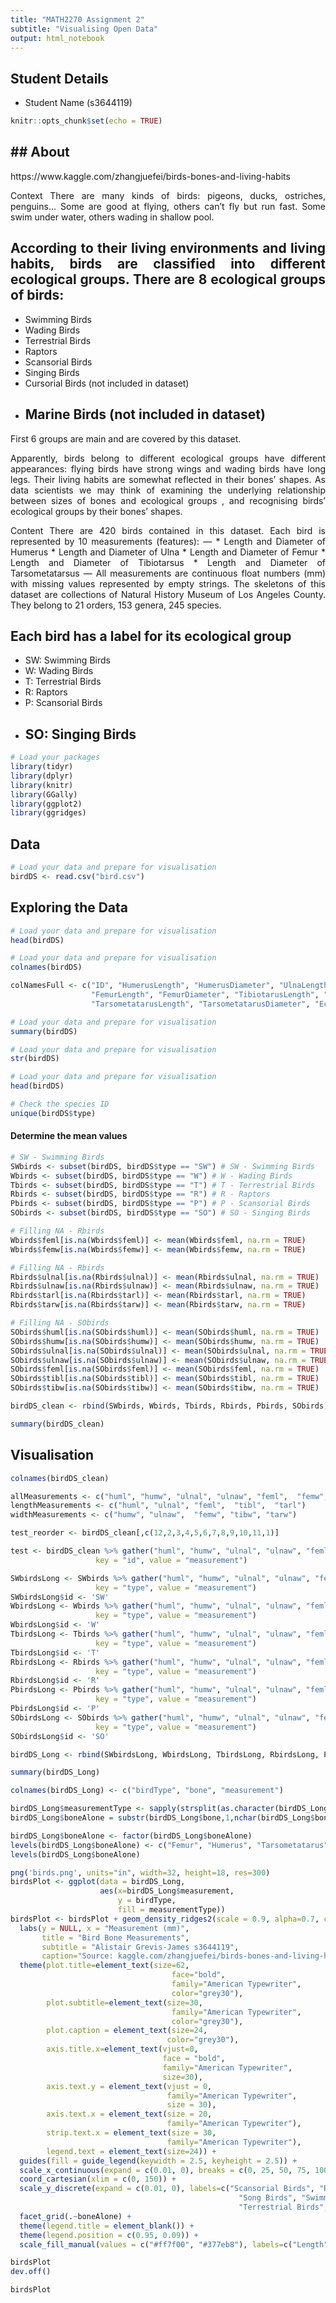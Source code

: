 ```yaml
---
title: "MATH2270 Assignment 2"
subtitle: "Visualising Open Data"
output: html_notebook
---
```


<style> body { text-align: justify} </style>

## Student Details

* Student Name (s3644119)

```r
knitr::opts_chunk$set(echo = TRUE)
```

## About
---
https://www.kaggle.com/zhangjuefei/birds-bones-and-living-habits

Context
There are many kinds of birds: pigeons, ducks, ostriches, penguins... Some are good at flying, others can't fly but run fast. Some swim under water, others wading in shallow pool.

According to their living environments and living habits, birds are classified into different ecological groups. There are 8 ecological groups of birds:
---
* Swimming Birds
* Wading Birds
* Terrestrial Birds
* Raptors
* Scansorial Birds
* Singing Birds
* Cursorial Birds (not included in dataset)
* Marine Birds (not included in dataset)
---

First 6 groups are main and are covered by this dataset.

Apparently, birds belong to different ecological groups have different appearances: flying birds have strong wings and wading birds have long legs. Their living habits are somewhat reflected in their bones' shapes. As data scientists we may think of examining the underlying relationship between sizes of bones and ecological groups , and recognising birds' ecological groups by their bones' shapes.

Content
There are 420 birds contained in this dataset. Each bird is represented by 10 measurements (features):
---
* Length and Diameter of Humerus
* Length and Diameter of Ulna
* Length and Diameter of Femur
* Length and Diameter of Tibiotarsus
* Length and Diameter of Tarsometatarsus
---
All measurements are continuous float numbers (mm) with missing values represented by empty strings. The skeletons of this dataset are collections of Natural History Museum of Los Angeles County. They belong to 21 orders, 153 genera, 245 species.

Each bird has a label for its ecological group
---
* SW: Swimming Birds
* W: Wading Birds
* T: Terrestrial Birds
* R: Raptors
* P: Scansorial Birds
* SO: Singing Birds
---

```r
# Load your packages
library(tidyr)
library(dplyr)
library(knitr)
library(GGally)
library(ggplot2)
library(ggridges)
```

## Data

```r
# Load your data and prepare for visualisation
birdDS <- read.csv("bird.csv")
```

## Exploring the Data

```r
# Load your data and prepare for visualisation
head(birdDS)
```

```r
# Load your data and prepare for visualisation
colnames(birdDS)
```

```r
colNamesFull <- c("ID", "HumerusLength", "HumerusDiameter", "UlnaLength", "UlnaDiameter",
                  "FemurLength", "FemurDiameter", "TibiotarusLength", "TibiotarusDiameter",
                  "TarsometatarusLength", "TarsometatarusDiameter", "EcologicalBirdType")
```


```r
# Load your data and prepare for visualisation
summary(birdDS)
```

```r
# Load your data and prepare for visualisation
str(birdDS)
```

```r
# Load your data and prepare for visualisation
head(birdDS)
```

```r
# Check the species ID
unique(birdDS$type)
```

#### Determine the mean values

```r
# SW - Swimming Birds
SWbirds <- subset(birdDS, birdDS$type == "SW") # SW - Swimming Birds
Wbirds <- subset(birdDS, birdDS$type == "W") # W - Wading Birds
Tbirds <- subset(birdDS, birdDS$type == "T") # T - Terrestrial Birds
Rbirds <- subset(birdDS, birdDS$type == "R") # R - Raptors
Pbirds <- subset(birdDS, birdDS$type == "P") # P - Scansorial Birds
SObirds <- subset(birdDS, birdDS$type == "SO") # SO - Singing Birds
```



```r
# Filling NA - Rbirds
Wbirds$feml[is.na(Wbirds$feml)] <- mean(Wbirds$feml, na.rm = TRUE)
Wbirds$femw[is.na(Wbirds$femw)] <- mean(Wbirds$femw, na.rm = TRUE)
```

```r
# Filling NA - Rbirds
Rbirds$ulnal[is.na(Rbirds$ulnal)] <- mean(Rbirds$ulnal, na.rm = TRUE)
Rbirds$ulnaw[is.na(Rbirds$ulnaw)] <- mean(Rbirds$ulnaw, na.rm = TRUE)
Rbirds$tarl[is.na(Rbirds$tarl)] <- mean(Rbirds$tarl, na.rm = TRUE)
Rbirds$tarw[is.na(Rbirds$tarw)] <- mean(Rbirds$tarw, na.rm = TRUE)
```

```r
# Filling NA - SObirds
SObirds$huml[is.na(SObirds$huml)] <- mean(SObirds$huml, na.rm = TRUE)
SObirds$humw[is.na(SObirds$humw)] <- mean(SObirds$humw, na.rm = TRUE)
SObirds$ulnal[is.na(SObirds$ulnal)] <- mean(SObirds$ulnal, na.rm = TRUE)
SObirds$ulnaw[is.na(SObirds$ulnaw)] <- mean(SObirds$ulnaw, na.rm = TRUE)
SObirds$feml[is.na(SObirds$feml)] <- mean(SObirds$feml, na.rm = TRUE)
SObirds$tibl[is.na(SObirds$tibl)] <- mean(SObirds$tibl, na.rm = TRUE)
SObirds$tibw[is.na(SObirds$tibw)] <- mean(SObirds$tibw, na.rm = TRUE)
```

```r
birdDS_clean <- rbind(SWbirds, Wbirds, Tbirds, Rbirds, Pbirds, SObirds)
```

```r
summary(birdDS_clean)
```

## Visualisation

```r
colnames(birdDS_clean)
```

```r
allMeasurements <- c("huml", "humw", "ulnal", "ulnaw", "feml",  "femw",  "tibl",  "tibw",  "tarl",  "tarw")
lengthMeasurements <- c("huml", "ulnal", "feml",  "tibl",  "tarl")
widthMeasurements <- c("humw", "ulnaw",  "femw", "tibw", "tarw")
```


```r
test_reorder <- birdDS_clean[,c(12,2,3,4,5,6,7,8,9,10,11,1)]
```

```r
test <- birdDS_clean %>% gather("huml", "humw", "ulnal", "ulnaw", "feml",  "femw",  "tibl",  "tibw",  "tarl",  "tarw", 
                   key = "id", value = "measurement")
```

```r
SWbirdsLong <- SWbirds %>% gather("huml", "humw", "ulnal", "ulnaw", "feml",  "femw",  "tibl",  "tibw",  "tarl",  "tarw", 
                   key = "type", value = "measurement")
SWbirdsLong$id <- 'SW'
WbirdsLong <- Wbirds %>% gather("huml", "humw", "ulnal", "ulnaw", "feml",  "femw",  "tibl",  "tibw",  "tarl",  "tarw", 
                   key = "type", value = "measurement")
WbirdsLong$id <- 'W'
TbirdsLong <- Tbirds %>% gather("huml", "humw", "ulnal", "ulnaw", "feml",  "femw",  "tibl",  "tibw",  "tarl",  "tarw", 
                   key = "type", value = "measurement")
TbirdsLong$id <- 'T'
RbirdsLong <- Rbirds %>% gather("huml", "humw", "ulnal", "ulnaw", "feml",  "femw",  "tibl",  "tibw",  "tarl",  "tarw", 
                   key = "type", value = "measurement")
RbirdsLong$id <- 'R'
PbirdsLong <- Pbirds %>% gather("huml", "humw", "ulnal", "ulnaw", "feml",  "femw",  "tibl",  "tibw",  "tarl",  "tarw", 
                   key = "type", value = "measurement")
PbirdsLong$id <- 'P'
SObirdsLong <- SObirds %>% gather("huml", "humw", "ulnal", "ulnaw", "feml",  "femw",  "tibl",  "tibw",  "tarl",  "tarw", 
                   key = "type", value = "measurement")
SObirdsLong$id <- 'SO'
```

```r
birdDS_Long <- rbind(SWbirdsLong, WbirdsLong, TbirdsLong, RbirdsLong, PbirdsLong, SObirdsLong)
```

```r
summary(birdDS_Long)
```

```r
colnames(birdDS_Long) <- c("birdType", "bone", "measurement")
```


```r
birdDS_Long$measurementType <- sapply(strsplit(as.character(birdDS_Long$bone), ""), tail, 1)
birdDS_Long$boneAlone = substr(birdDS_Long$bone,1,nchar(birdDS_Long$bone)-1)
```


```r
birdDS_Long$boneAlone <- factor(birdDS_Long$boneAlone)
levels(birdDS_Long$boneAlone) <- c("Femur", "Humerus", "Tarsometatarus", "Tibiotarsus", "Ulna")
levels(birdDS_Long$boneAlone)
```


```r
png('birds.png', units="in", width=32, height=18, res=300)
birdsPlot <- ggplot(data = birdDS_Long, 
                    aes(x=birdDS_Long$measurement, 
                        y = birdType, 
                        fill = measurementType))
birdsPlot <- birdsPlot + geom_density_ridges2(scale = 0.9, alpha=0.7, colour = 'white', size = 0.5) +
  labs(y = NULL, x = "Measurement (mm)", 
       title = "Bird Bone Measurements",
       subtitle = "Alistair Grevis-James s3644119",
       caption="Source: kaggle.com/zhangjuefei/birds-bones-and-living-habits") +
  theme(plot.title=element_text(size=62, 
                                    face="bold", 
                                    family="American Typewriter",
                                    color="grey30"),
        plot.subtitle=element_text(size=30, 
                                    family="American Typewriter",
                                    color="grey30"),
        plot.caption = element_text(size=24, 
                                   color="grey30"),
        axis.title.x=element_text(vjust=0,
                                  face = "bold",
                                  family="American Typewriter",
                                  size=30),
        axis.text.y = element_text(vjust = 0, 
                                   family="American Typewriter",
                                   size = 30),
        axis.text.x = element_text(size = 20,
                                   family="American Typewriter"),
        strip.text.x = element_text(size = 30,
                                   family="American Typewriter"),
        legend.text = element_text(size=24)) +
  guides(fill = guide_legend(keywidth = 2.5, keyheight = 2.5)) +
  scale_x_continuous(expand = c(0.01, 0), breaks = c(0, 25, 50, 75, 100, 125)) +
  coord_cartesian(xlim = c(0, 150)) +  
  scale_y_discrete(expand = c(0.01, 0), labels=c("Scansorial Birds", "Raptors", 
                                                   "Song Birds", "Swimming Birds", 
                                                   "Terrestrial Birds", "Wading Birds")) + 
  facet_grid(.~boneAlone) +
  theme(legend.title = element_blank()) +
  theme(legend.position = c(0.95, 0.09)) +
  scale_fill_manual(values = c("#ff7f00", "#377eb8"), labels=c("Length", "Width"))

birdsPlot
dev.off()
```

```r
birdsPlot
```

